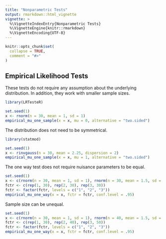```yaml
---
title: "Nonparametric Tests"
output: rmarkdown::html_vignette
vignette: >
  %\VignetteIndexEntry{Nonparametric Tests}
  %\VignetteEngine{knitr::rmarkdown}
  %\VignetteEncoding{UTF-8}
---
```


```r
knitr::opts_chunk$set(
  collapse = TRUE,
  comment = "#>"
)
```

## Empirical Likelihood Tests

These tests do not require any assumption about the underlying distribution. In addition, they work with smaller sample sizes.

```r
library(LRTesteR)

set.seed(1)
x <- rnorm(n = 30, mean = 1, sd = 1)
empirical_mu_one_sample(x = x, mu = 0, alternative = "two.sided")
```

The distribution does not need to be symmetrical.

```r
library(statmod)

set.seed(1)
x <- rinvgauss(n = 30, mean = 2.25, dispersion = 2)
empirical_mu_one_sample(x = x, mu = 1, alternative = "two.sided")
```
The one way test does not require nuisance parameters to be equal.

```r
set.seed(1)
x <- c(rnorm(n = 30, mean = 1, sd = 1), rnorm(n = 30, mean = 1.5, sd = 1.5), rnorm(n = 30, mean = 2, sd = 2))
fctr <- c(rep(1, 30), rep(2, 30), rep(3, 30))
fctr <- factor(fctr, levels = c("1", "2", "3"))
empirical_mu_one_way(x = x, fctr = fctr, conf.level = .95)
```
Sample size can be unequal.

```r
set.seed(1)
x <- c(rnorm(n = 30, mean = 1, sd = 1), rnorm(n = 40, mean = 1.5, sd = 1.5), rnorm(n = 50, mean = 2, sd = 2))
fctr <- c(rep(1, 30), rep(2, 40), rep(3, 50))
fctr <- factor(fctr, levels = c("1", "2", "3"))
empirical_mu_one_way(x = x, fctr = fctr, conf.level = .95)
```

